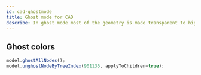 ```yaml
---
id: cad-ghostmode
title: Ghost mode for CAD
describe: In ghost mode most of the geometry is made transparent to highlight interesting objects
---
```




<DemoWrapper name="Cognite3DViewerDemo" />

## Ghost colors

```jsx runnable
model.ghostAllNodes();
model.unghostNodeByTreeIndex(901135, applyToChildren=true);
```
